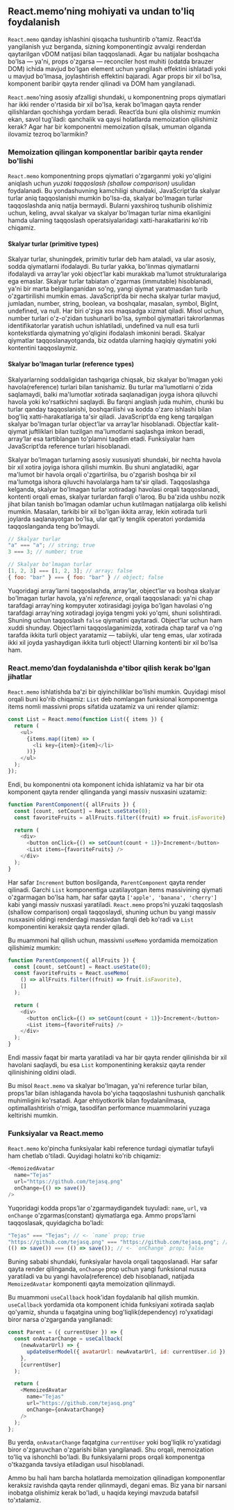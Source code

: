 ## React.memo’ning mohiyati va undan to'liq foydalanish

`React.memo` qanday ishlashini qisqacha tushuntirib o'tamiz. React’da yangilanish yuz berganda, sizning komponentingiz avvalgi renderdan qaytarilgan vDOM natijasi bilan taqqoslanadi. Agar bu natijalar boshqacha bo'lsa — ya'ni, props o'zgarsa — reconciler host muhiti (odatda brauzer DOM) ichida mavjud bo'lgan element uchun yangilash effektini ishlatadi yoki u mavjud bo'lmasa, joylashtirish effektini bajaradi. Agar props bir xil bo'lsa, komponent baribir qayta render qilinadi va DOM ham yangilanadi.

`React.memo`’ning asosiy afzalligi shundaki, u komponentning props qiymatlari har ikki render o'rtasida bir xil bo'lsa, kerak bo'lmagan qayta render qilishlardan qochishga yordam beradi. React’da buni qila olishimiz mumkin ekan, savol tug'iladi: qanchalik va qaysi holatlarda memoization qilishimiz kerak? Agar har bir komponentni memoization qilsak, umuman olganda ilovamiz tezroq bo'larmikin?


### Memoization qilingan komponentlar baribir qayta render bo'lishi
`React.memo` komponentning props qiymatlari o'zgarganmi yoki yo'qligini aniqlash uchun *yuzaki taqqoslash (shallow comparison)* usulidan foydalanadi. Bu yondashuvning kamchiligi shundaki, JavaScript’da skalyar turlar aniq taqqoslanishi mumkin bo'lsa-da, skalyar bo'lmagan turlar taqqoslashda aniq natija bermaydi. Bularni yaxshiroq tushunib olishimiz uchun, keling, avval skalyar va skalyar bo'lmagan turlar nima ekanligini hamda ularning taqqoslash operatsiyalaridagi xatti-harakatlarini ko'rib chiqamiz.


#### Skalyar turlar (primitive types)
Skalyar turlar, shuningdek, primitiv turlar deb ham ataladi, va ular asosiy, sodda qiymatlarni ifodalaydi. Bu turlar yakka, bo'linmas qiymatlarni ifodalaydi va array’lar yoki object’lar kabi murakkab ma'lumot strukturalariga ega emaslar. Skalyar turlar tabiatan o'zgarmas (immutable) hisoblanadi, ya'ni bir marta belgilanganidan so'ng, yangi qiymat yaratmasdan turib o'zgartirilishi mumkin emas. JavaScript’da bir necha skalyar turlar mavjud, jumladan, number, string, boolean, va boshqalar, masalan, symbol, BigInt, undefined, va null. Har biri o'ziga xos maqsadga xizmat qiladi. Misol uchun, number turlari o'z-o'zidan tushunarli bo'lsa, symbol qiymatlari takrorlanmas identifikatorlar yaratish uchun ishlatiladi, undefined va null esa turli kontekstlarda qiymatning yo'qligini ifodalash imkonini beradi. Skalyar qiymatlar taqqoslanayotganda, biz odatda ularning haqiqiy qiymatini yoki kontentini taqqoslaymiz.


#### Skalyar bo'lmagan turlar (reference types)
Skalyarlarning soddaligidan tashqariga chiqsak, biz skalyar bo'lmagan yoki havola(reference) turlari bilan tanishamiz. Bu turlar ma'lumotlarni o'zida saqlamaydi, balki ma'lumotlar xotirada saqlanadigan joyga ishora qiluvchi havola yoki ko'rsatkichni saqlaydi. Bu farqni anglash juda muhim, chunki bu turlar qanday taqqoslanishi, boshqarilishi va kodda o'zaro ishlashi bilan bog'liq xatti-harakatlariga ta'sir qiladi. JavaScript’da eng keng tarqalgan skalyar bo'lmagan turlar object’lar va array’lar hisoblanadi. Objectlar kalit-qiymat juftliklari bilan tuzilgan ma'lumotlarni saqlashga imkon beradi, array’lar esa tartiblangan to'plamni taqdim etadi. Funksiyalar ham JavaScript’da reference turlari hisoblanadi.

Skalyar bo'lmagan turlarning asosiy xususiyati shundaki, bir nechta havola bir xil xotira joyiga ishora qilishi mumkin. Bu shuni anglatadiki, agar ma'lumot bir havola orqali o'zgartirilsa, bu o'zgarish boshqa bir xil ma'lumotga ishora qiluvchi havolalarga ham ta'sir qiladi. Taqqoslashga kelganda, skalyar bo'lmagan turlar xotiradagi havolasi orqali taqqoslanadi, kontenti orqali emas, skalyar turlardan farqli o'laroq. Bu ba'zida ushbu nozik jihat bilan tanish bo'lmagan odamlar uchun kutilmagan natijalarga olib kelishi mumkin. Masalan, tarkibi bir xil bo'lgan ikkita array, lekin xotirada turli joylarda saqlanayotgan bo'lsa, ular qat'iy tenglik operatori yordamida taqqoslanganda teng bo'lmaydi.
``` js copy
// Skalyar turlar
"a" === "a"; // string; true
3 === 3; // number; true

// Skalyar bo'lmagan turlar
[1, 2, 3] === [1, 2, 3]; // array; false
{ foo: "bar" } === { foo: "bar" } // object; false
```

Yuqoridagi array’larni taqqoslashda, array’lar, object’lar va boshqa skalyar bo'lmagan turlar havola, ya'ni *reference*, orqali taqqoslanadi: ya'ni chap tarafdagi array’ning kompyuter xotirasidagi joyiga bo'lgan havolasi o'ng tarafdagi array’ning xotiradagi joyiga tengmi yoki yo'qmi, shuni solishtiradi. Shuning uchun taqqoslash `false` qiymatini qaytaradi. Object’lar uchun ham xuddi shunday. Object’larni taqqoslaganimizda, xotirada chap taraf va o'ng tarafda ikkita turli object yaratamiz — tabiiyki, ular teng emas, ular xotirada ikki xil joyda yashaydigan ikkita turli object! Ularning kontenti bir xil bo'lsa ham.


### React.memo’dan foydalanishda e'tibor qilish kerak bo'lgan jihatlar
`React.memo` ishlatishda ba'zi bir qiyinchiliklar bo'lishi mumkin. Quyidagi misol orqali buni ko'rib chiqamiz: `List` deb nomlangan funksional komponentga items nomli massivni props sifatida uzatamiz va uni render qilamiz:
``` js copy
const List = React.memo(function List({ items }) {
  return (
    <ul>
      {items.map((item) => (
        <li key={item}>{item}</li>
      ))}
    </ul>
  );
});
```

Endi, bu komponentni ota komponent ichida ishlatamiz va har bir ota komponent qayta render qilinganda yangi massiv nusxasini uzatamiz:
``` js copy
function ParentComponent({ allFruits }) {
  const [count, setCount] = React.useState(0);
  const favoriteFruits = allFruits.filter((fruit) => fruit.isFavorite);

  return (
    <div>
      <button onClick={() => setCount(count + 1)}>Increment</button>
      <List items={favoriteFruits} />
    </div>
  );
}
```

Har safar `Increment` button bosilganda, `ParentComponent` qayta render qilinadi. Garchi `List` komponentiga uzatilayotgan items massivining qiymati o'zgarmagan bo'lsa ham, har safar qayta `['apple', 'banana', 'cherry']` kabi yangi massiv nusxasi yaratiladi. `React.memo` props’ni yuzaki taqqoslash (shallow comparison) orqali taqqoslaydi, shuning uchun bu yangi massiv nusxasini oldingi renderdagi massivdan farqli deb ko'radi va `List` komponentini keraksiz qayta render qiladi.

Bu muammoni hal qilish uchun, massivni `useMemo` yordamida memoization qilishimiz mumkin:
``` js copy
function ParentComponent({ allFruits }) {
  const [count, setCount] = React.useState(0);
  const favoriteFruits = React.useMemo(
    () => allFruits.filter((fruit) => fruit.isFavorite),
    []
  );

  return (
    <div>
      <button onClick={() => setCount(count + 1)}>Increment</button>
      <List items={favoriteFruits} />
    </div>
  );
}
```

Endi massiv faqat bir marta yaratiladi va har bir qayta render qilinishda bir xil havolani saqlaydi, bu esa `List` komponentining keraksiz qayta render qilinishining oldini oladi.

Bu misol `React.memo` va skalyar bo'lmagan, ya'ni reference turlar bilan, props’lar bilan ishlaganda havola bo'yicha taqqoslashni tushunish qanchalik muhimligini ko'rsatadi. Agar ehtiyotkorlik bilan foydalanilmasa, optimallashtirish o'rniga, tasodifan performance muammolarini yuzaga keltirishi mumkin.


### Funksiyalar va React.memo
`React.memo` ko'pincha funksiyalar kabi reference turdagi qiymatlar tufayli ham chetlab o'tiladi. Quyidagi holatni ko'rib chiqamiz:
``` js copy
<MemoizedAvatar
  name="Tejas"
  url="https://github.com/tejasq.png"
  onChange={() => save()}
/>
```

Yuqoridagi kodda props’lar o'zgarmaydigandek tuyuladi: `name`, `url`, va `onChange` o'zgarmas(constant) qiymatlarga ega. Ammo props’larni taqqoslasak, quyidagicha bo'ladi:
``` js copy
"Tejas" === "Tejas"; // <- `name` prop; true
"https://github.com/tejasq.png" === "https://github.com/tejasq.png"; // <- `url` prop; true
(() => save()) === (() => save()); // <- `onChange` prop; false
```

Buning sababi shundaki, funksiyalar havola orqali taqqoslanadi. Har safar qayta render qilinganda, `onChange` prop uchun yangi funksional nusxa yaratiladi va bu yangi havola(reference) deb hisoblanadi, natijada `MemoizedAvatar` komponenti qayta memoization qilinmaydi.

Bu muammoni `useCallback` hook’idan foydalanib hal qilish mumkin. `useCallback` yordamida ota komponent ichida funksiyani xotirada saqlab qo'yamiz, shunda u faqatgina uning bog'liqlik(dependency) ro'yxatidagi biror narsa o'zgarganda yangilanadi:
``` js copy
const Parent = ({ currentUser }) => {
  const onAvatarChange = useCallback(
    (newAvatarUrl) => {
      updateUserModel({ avatarUrl: newAvatarUrl, id: currentUser.id });
    },
    [currentUser]
  );

  return (
    <MemoizedAvatar
      name="Tejas"
      url="https://github.com/tejasq.png"
      onChange={onAvatarChange}
    />
  );
};
```

Bu yerda, `onAvatarChange` faqatgina `currentUser` yoki bog'liqlik ro'yxatidagi biror o'zgaruvchan o'zgarishi bilan yangilanadi. Shu orqali, memoization to'liq va ishonchli bo'ladi. Bu funksiyalarni props orqali komponentga o'tkazganda tavsiya etiladigan usul hisoblanadi.

Ammo bu hali ham barcha holatlarda memoization qilinadigan komponentlar keraksiz ravishda qayta render qilinmaydi, degani emas. Biz yana bir narsani inobatga olishimiz kerak bo'ladi, u haqida keyingi mavzuda batafsil to'xtalamiz.